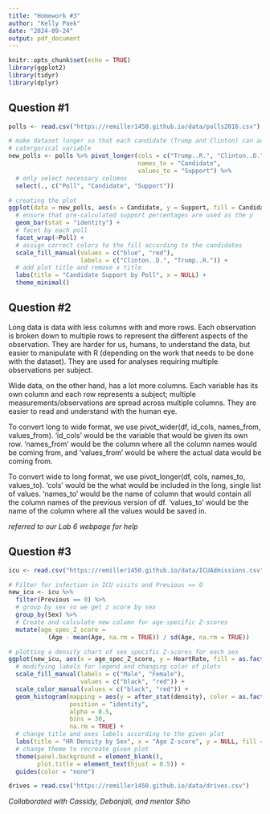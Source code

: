 ```yaml
---
title: "Homework #3"
author: "Kelly Paek"
date: "2024-09-24"
output: pdf_document
---
```


```r
knitr::opts_chunk$set(echo = TRUE)
library(ggplot2)
library(tidyr)
library(dplyr)
```

## Question #1
```r
polls <- read.csv("https://remiller1450.github.io/data/polls2016.csv")

# make dataset longer so that each candidate (Trump and Clinton) can act as a 
# catergorical variable
new_polls <- polls %>% pivot_longer(cols = c("Trump..R.", "Clinton..D."),
                                    names_to = "Candidate",
                                    values_to = "Support") %>%
  # only select necessary columns
  select(., c("Poll", "Candidate", "Support"))

# creating the plot
ggplot(data = new_polls, aes(x = Candidate, y = Support, fill = Candidate)) +
  # ensure that pre-calculated support percentages are used as the y
  geom_bar(stat = "identity") +
  # facet by each poll
  facet_wrap(~Poll) +
  # assign correct colors to the fill according to the candidates
  scale_fill_manual(values = c("blue", "red"),
                    labels = c("Clinton..D.", "Trump..R.")) +
  # add plot title and remove x title
  labs(title = "Candidate Support by Poll", x = NULL) +
  theme_minimal()

```



## Question #2

Long data is data with less columns with and more rows. Each observation is broken down to multiple rows to represent the different aspects of the observation. They are harder for us, humans, to understand the data, but easier to manipulate with R (depending on the work that needs to be done with the dataset). They are used for analyses requiring multiple observations per subject.

Wide data, on the other hand, has a lot more columns. Each variable has its own column and each row represents a subject; multiple measurements/observations are spread across multiple columns. They are easier to read and understand with the human eye.

To convert long to wide format, we use pivot_wider(df, id_cols, names_from, values_from). 'id_cols' would be the variable that would be given its own row. 'names_from' would be the column where all the column names would be coming from, and 'values_from' would be where the actual data would be coming from.

To convert wide to long format, we use pivot_longer(df, cols, names_to, values_to). 'cols' would be the what would be included in the long, single list of values. 'names_to' would be the name of column that would contain all the column names of the previous version of df. 'values_to' would be the name of the column where all the values would be saved in.

*referred to our Lab 6 webpage for help*

## Question #3
```r
icu <- read.csv("https://remiller1450.github.io/data/ICUAdmissions.csv")

# Filter for infection in ICU visits and Previous == 0
new_icu <- icu %>%
  filter(Previous == 0) %>%
  # group by sex so we get z score by sex
  group_by(Sex) %>% 
  # Create and calculate new column for age-specific Z-scores
  mutate(age_spec_Z_score = 
           (Age - mean(Age, na.rm = TRUE)) / sd(Age, na.rm = TRUE))

# plotting a density chart of sex specific Z-scores for each sex
ggplot(new_icu, aes(x = age_spec_Z_score, y = HeartRate, fill = as.factor(Sex))) +
  # modifying labels for legend and changing color of plots
  scale_fill_manual(labels = c("Male", "Female"),
                    values = c("black", "red")) +
  scale_color_manual(values = c("black", "red")) +
  geom_histogram(mapping = aes(y = after_stat(density), color = as.factor(Sex)), 
                 position = "identity", 
                 alpha = 0.5,
                 bins = 30,
                 na.rm = TRUE) +
  # change title and axes labels according to the given plot
  labs(title = "HR Density by Sex", x = "Age Z-score", y = NULL, fill = "Sex") +
  # change theme to recreate given plot
  theme(panel.background = element_blank(),
        plot.title = element_text(hjust = 0.5)) +
  guides(color = "none")

```

```r
drives = read.csv("https://remiller1450.github.io/data/drives.csv")
```

*Collaborated with Cassidy, Debanjali, and mentor Siho*
